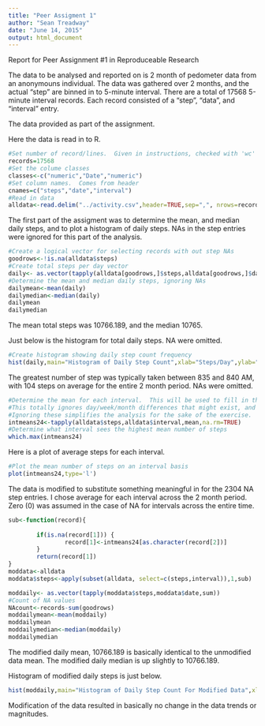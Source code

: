 ```yaml
---
title: "Peer Assigment 1"
author: "Sean Treadway"
date: "June 14, 2015"
output: html_document
---
```


Report for Peer Assignment #1 in Reproduceable Research

The data to be analysed and reported on is 2 month of pedometer data from an anonymouns individual.  The data was gathered over 2 months, and the actual "step" are binned in to 5-minute interval.  There are a total of 17568 5-minute interval records.  Each record consisted of a "step", "data", and "interval" entry.

The data provided as part of the assignment.

Here the data is read in to R.
```r
#Set number of record/lines.  Given in instructions, checked with 'wc' at command line
records=17568
#Set the colume classes
classes<-c("numeric","Date","numeric")
#Set column names.  Comes from header
cnames=c("steps","date","interval")
#Read in data
alldata<-read.delim("../activity.csv",header=TRUE,sep=",", nrows=records,colClasses=classes,strip.white=TRUE)
```

The first part of the assigment was to determine the mean, and median daily steps, and to plot a histogram of daily steps.
NAs in the step entries were ignored for this part of the analysis.
```r
#Create a logical vector for selecting records with out step NAs
goodrows<-!is.na(alldata$steps)
#Create total steps per day vector
daily<- as.vector(tapply(alldata[goodrows,]$steps,alldata[goodrows,]$date,sum))
#Determine the mean and median daily steps, ignoring NAs
dailymean<-mean(daily)
dailymedian<-median(daily)
dailymean
dailymedian
```
The mean total steps was 10766.189, and the median 10765.

Just below is the histogram for total daily steps.  NA were omitted.
```r
#Create histogram showing daily step count frequency
hist(daily,main="Histogram of Daily Step Count",xlab="Steps/Day",ylab="Number of Days")
```

The greatest number of step was typically taken between 835 and 840 AM, with 104 steps on average for the entire 2 month period.  NAs were omitted.
```r
#Determine the mean for each interval.  This will be used to fill in the step NAs.  
#This totally ignores day/week/month differences that might exist, and any trends in activity. 
#Ignoring these simplifies the analysis for the sake of the exercise.
intmeans24<-tapply(alldata$steps,alldata$interval,mean,na.rm=TRUE)
#Determine what interval sees the highest mean number of steps
which.max(intmeans24)
```

Here is a plot of average steps for each interval.  
```r
#Plot the mean number of steps on an interval basis
plot(intmeans24,type='l')
```

The data is modified to substitute something meaningful in for the 2304 NA step entries.
I chose average for each interval across the 2 month period. Zero (0) was assumed in the case of NA for intervals across the entire time.
```r
sub<-function(record){
        
        if(is.na(record[1])) {
                record[1]<-intmeans24[as.character(record[2])]
        }
        return(record[1])
}
moddata<-alldata
moddata$steps<-apply(subset(alldata, select=c(steps,interval)),1,sub)

moddaily<- as.vector(tapply(moddata$steps,moddata$date,sum))
#Count of NA values
NAcount<-records-sum(goodrows)
moddailymean<-mean(moddaily)
moddailymean
moddailymedian<-median(moddaily)
moddailymedian
```
The modified daily mean, 10766.189 is basically identical to the unmodified data mean.
The modified daily median is up slightly to 10766.189.

Histogram of modified daily steps is just below.
```r
hist(moddaily,main="Histogram of Daily Step Count For Modified Data",xlab="Steps/Day",ylab="Number of Days")
```

Modification of the data resulted in basically no change in the data trends or magnitudes.
